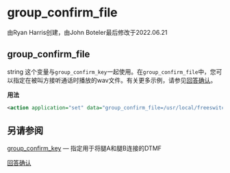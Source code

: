 # group_confirm_file

由Ryan Harris创建，由John Boteler最后修改于2022.06.21

## group_confirm_file

string 这个变量与`group_confirm_key`一起使用。在`group_confirm_file`中，您可以指定在被叫方接听通话时播放的wav文件。有关更多示例，请参见[回答确认](../FreeSWITCH-Explained/Dialplan/Freeswitch-IVR-Originate_9634753.mdx#answer-confirmation)。

**用法**

```xml
<action application="set" data="group_confirm_file=/usr/local/freeswitch/sounds/take_call_question.wav" />
```

## 另请参阅

[group_confirm_key](./group_confirm_key_16353437.mdx#see-also) — 指定用于将腿A和腿B连接的DTMF

[回答确认](../FreeSWITCH-Explained/Dialplan/Freeswitch-IVR-Originate_9634753.mdx#answer-confirmation)